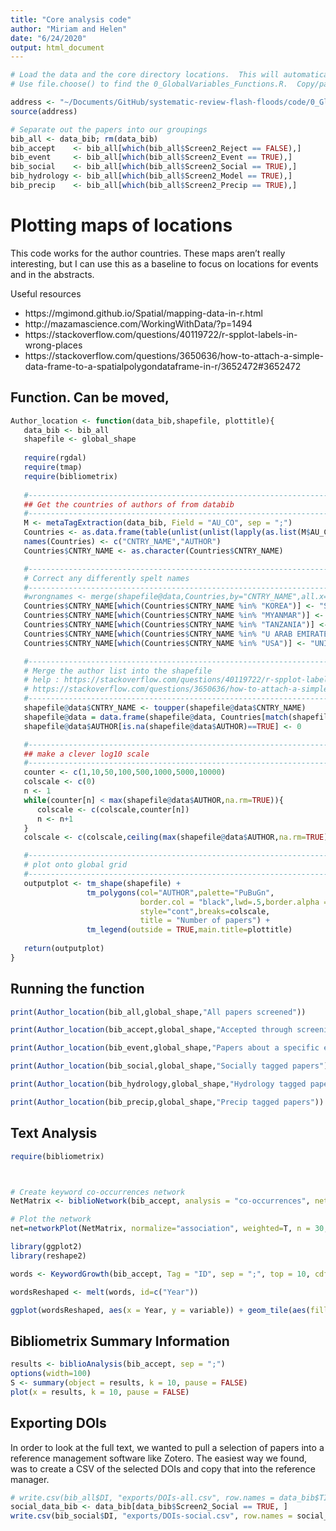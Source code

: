 ```yaml
---
title: "Core analysis code"
author: "Miriam and Helen"
date: "6/24/2020"
output: html_document
---
```




```r
# Load the data and the core directory locations.  This will automatically work things out from globalvariables file.
# Use file.choose() to find the 0_GlobalVariables_Functions.R.  Copy/paste the EXACT address and location in here

address <- "~/Documents/GitHub/systematic-review-flash-floods/code/0_GlobalVariables_Functions.R"
source(address)

```


```r
# Separate out the papers into our groupings
bib_all <- data_bib; rm(data_bib)
bib_accept    <- bib_all[which(bib_all$Screen2_Reject == FALSE),]
bib_event     <- bib_all[which(bib_all$Screen2_Event == TRUE),]
bib_social    <- bib_all[which(bib_all$Screen2_Social == TRUE),]
bib_hydrology <- bib_all[which(bib_all$Screen2_Model == TRUE),]
bib_precip    <- bib_all[which(bib_all$Screen2_Precip == TRUE),]

```



# Plotting maps of locations

This code works for the author countries.  These maps aren't really interesting, but I can use this as a baseline to focus on locations for events and in the abstracts.

Useful resources

 - https://mgimond.github.io/Spatial/mapping-data-in-r.html
 - http://mazamascience.com/WorkingWithData/?p=1494
 - https://stackoverflow.com/questions/40119722/r-spplot-labels-in-wrong-places
 - https://stackoverflow.com/questions/3650636/how-to-attach-a-simple-data-frame-to-a-spatialpolygondataframe-in-r/3652472#3652472
 

## Function. Can be moved,
```r
Author_location <- function(data_bib,shapefile, plottitle){
   data_bib <- bib_all
   shapefile <- global_shape
   
   require(rgdal)
   require(tmap) 
   require(bibliometrix)
   
   #----------------------------------------------------------------------
   ## Get the countries of authors of from databib
   #----------------------------------------------------------------------
   M <- metaTagExtraction(data_bib, Field = "AU_CO", sep = ";")
   Countries <- as.data.frame(table(unlist(unlist(lapply(as.list(M$AU_CO),strsplit,";")))))
   names(Countries) <- c("CNTRY_NAME","AUTHOR")
   Countries$CNTRY_NAME <- as.character(Countries$CNTRY_NAME)

   #----------------------------------------------------------------------
   # Correct any differently spelt names
   #----------------------------------------------------------------------
   #wrongnames <- merge(shapefile@data,Countries,by="CNTRY_NAME",all.x=FALSE,all.y=TRUE)[which(is.na(merge(shapefile@data,Countries,by="CNTRY_NAME",all.x=FALSE,all.y=TRUE)$OBJECTID)==TRUE),]
   Countries$CNTRY_NAME[which(Countries$CNTRY_NAME %in% "KOREA")] <- "SOUTH KOREA"
   Countries$CNTRY_NAME[which(Countries$CNTRY_NAME %in% "MYANMAR")] <- "MYANMAR (BURMA)"
   Countries$CNTRY_NAME[which(Countries$CNTRY_NAME %in% "TANZANIA")] <- "TANZANIA, UNITED REPUBLIC OF"
   Countries$CNTRY_NAME[which(Countries$CNTRY_NAME %in% "U ARAB EMIRATES")] <- "UNITED ARAB EMIRATES"  
   Countries$CNTRY_NAME[which(Countries$CNTRY_NAME %in% "USA")] <- "UNITED STATES" 

   #----------------------------------------------------------------------
   # Merge the author list into the shapefile
   # help : https://stackoverflow.com/questions/40119722/r-spplot-labels-in-wrong-places
   # https://stackoverflow.com/questions/3650636/how-to-attach-a-simple-data-frame-to-a-spatialpolygondataframe-in-r/3652472#3652472
   #----------------------------------------------------------------------
   shapefile@data$CNTRY_NAME <- toupper(shapefile@data$CNTRY_NAME)
   shapefile@data = data.frame(shapefile@data, Countries[match(shapefile@data[,"CNTRY_NAME"], Countries[,"CNTRY_NAME"]),])
   shapefile@data$AUTHOR[is.na(shapefile@data$AUTHOR)==TRUE] <- 0 

   #----------------------------------------------------------------------
   ## make a clever log10 scale
   #----------------------------------------------------------------------
   counter <- c(1,10,50,100,500,1000,5000,10000)
   colscale <- c(0)
   n <- 1
   while(counter[n] < max(shapefile@data$AUTHOR,na.rm=TRUE)){
      colscale <- c(colscale,counter[n])
      n <- n+1
   }
   colscale <- c(colscale,ceiling(max(shapefile@data$AUTHOR,na.rm=TRUE)/100) * 100)

   #----------------------------------------------------------------------
   # plot onto global grid
   #----------------------------------------------------------------------
   outputplot <- tm_shape(shapefile) + 
                 tm_polygons(col="AUTHOR",palette="PuBuGn",
                             border.col = "black",lwd=.5,border.alpha = .5, 
                             style="cont",breaks=colscale,
                             title = "Number of papers") +
                 tm_legend(outside = TRUE,main.title=plottitle)
   
   return(outputplot)
}   
```   
   
   
## Running the function

```r

print(Author_location(bib_all,global_shape,"All papers screened"))

print(Author_location(bib_accept,global_shape,"Accepted through screening papers"))

print(Author_location(bib_event,global_shape,"Papers about a specific event"))

print(Author_location(bib_social,global_shape,"Socially tagged papers"))

print(Author_location(bib_hydrology,global_shape,"Hydrology tagged papers"))

print(Author_location(bib_precip,global_shape,"Precip tagged papers"))

```

## Text Analysis

```r

require(bibliometrix)



# Create keyword co-occurrences network
NetMatrix <- biblioNetwork(bib_accept, analysis = "co-occurrences", network = "keywords", sep = ";")

# Plot the network
net=networkPlot(NetMatrix, normalize="association", weighted=T, n = 30, Title = "Keyword Co-occurrences", type = "fruchterman", size=T,edgesize = 5,labelsize=0.7)
```

```r
library(ggplot2)
library(reshape2)

words <- KeywordGrowth(bib_accept, Tag = "ID", sep = ";", top = 10, cdf = TRUE)

wordsReshaped <- melt(words, id=c("Year"))

ggplot(wordsReshaped, aes(x = Year, y = variable)) + geom_tile(aes(fill = value))

```

## Bibliometrix Summary Information

```r
results <- biblioAnalysis(bib_accept, sep = ";")
options(width=100)
S <- summary(object = results, k = 10, pause = FALSE)
plot(x = results, k = 10, pause = FALSE)

```

## Exporting DOIs

In order to look at the full text, we wanted to pull a selection of papers into a reference management software like Zotero. 
The easiest way we found, was to create a CSV of the selected DOIs and copy that into the reference manager. 
```r

# write.csv(bib_all$DI, "exports/DOIs-all.csv", row.names = data_bib$TI)
social_data_bib <- data_bib[data_bib$Screen2_Social == TRUE, ]
write.csv(bib_social$DI, "exports/DOIs-social.csv", row.names = social_data_bib$TI)

```



